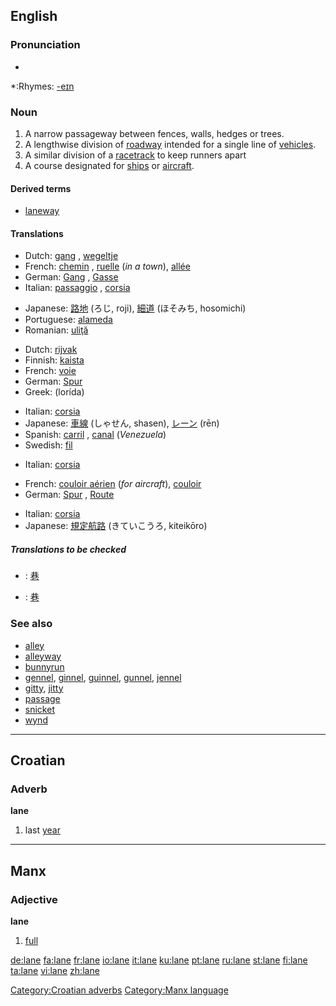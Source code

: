 {{see|Lane}}
==English==

===Pronunciation===
*{{audio|en-us-lane.ogg|Audio (US)}}

*:Rhymes: [[Rhymes:English:-eɪn|-eɪn]]

===Noun===
{{en-noun}}

# A narrow passageway between fences, walls, hedges or trees.
# A lengthwise division of [[roadway]] intended for a single line of [[vehicle]]s.
# A similar division of a [[racetrack]] to keep runners apart
# A course designated for [[ship]]s or [[aircraft]].

====Derived terms====
*[[laneway]]

====Translations====
{{trans-top|passageway}}
*Dutch: [[gang#German|gang]] {{m}}, [[wegeltje]] {{n}}
*French: [[chemin]] {{m}}, [[ruelle]] {{f}} (''in a town''), [[allée]] {{f}}
*German: [[Gang]] {{m}}, [[Gasse]] {{f}}
*Italian: [[passaggio]] {{m}}, [[corsia]] {{f}}
{{trans-mid}}
*Japanese: [[路地]] (ろじ, roji), [[細道]] (ほそみち, hosomichi)
*Portuguese: [[alameda]]
*Romanian: [[uliţă]] {{f}}
{{trans-bottom}}

{{trans-top|division of roadway}}
*Dutch: [[rijvak]] {{n}}
*Finnish: [[kaista]]
*French: [[voie]] {{f}}
*German: [[Spur]] {{f}}
*Greek: {{t|el|λωρίδα|f|}} (lorída)

{{trans-mid}}
*Italian: [[corsia]] {{f}}
*Japanese: [[車線]] (しゃせん, shasen), [[レーン]] (rēn)
*Spanish: [[carril]] {{m}}, [[canal]] {{m}} (''Venezuela'')
*Swedish: [[fil#Swedish|fil]] {{c}}
{{trans-bottom}}

{{trans-top|division of racetrack}}
*Italian: [[corsia]] {{f}}
{{trans-mid}}
{{trans-bottom}}

{{trans-top|course for ships or aircraft}}
*French: [[couloir aérien]] {{m}} (''for aircraft''), [[couloir]] {{m}}
*German: [[Spur]] {{f}}, [[Route]] {{f}}
{{trans-mid}}
*Italian: [[corsia]] {{f}}
*Japanese: [[規定航路]] (きていこうろ, kiteikōro)
{{trans-bottom}}

=====Translations to be checked=====
<!--Remove this section once all of the translations below have been moved into the tables above.-->
{{checktrans}}
*{{ttbc|Chinese}}: [[巷]]
*{{ttbc|CJKV Characters}}: [[巷]]

===See also===
*[[alley]]
*[[alleyway]]
*[[bunnyrun]]
*[[gennel]], [[ginnel]], [[guinnel]], [[gunnel]], [[jennel]]
*[[gitty]], [[jitty]]
*[[passage]]
*[[snicket]]
*[[wynd]]

----

==Croatian==

===Adverb===
'''lane'''

# last [[year]]

[[Category:Croatian adverbs]]

----

==Manx==

===Adjective===
'''lane'''

# [[full]]

[[Category:Manx language]]

[[de:lane]]
[[fa:lane]]
[[fr:lane]]
[[io:lane]]
[[it:lane]]
[[ku:lane]]
[[pt:lane]]
[[ru:lane]]
[[st:lane]]
[[fi:lane]]
[[ta:lane]]
[[vi:lane]]
[[zh:lane]]